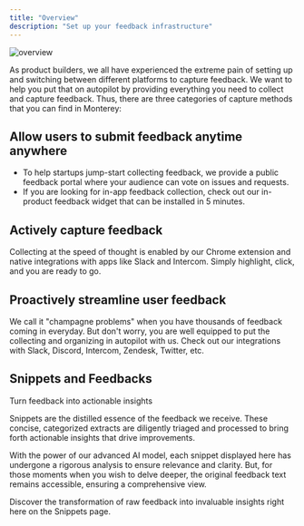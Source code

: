 ```yaml
---
title: "Overview"
description: "Set up your feedback infrastructure"
---
```

![overview](/images/overview.png)

As product builders, we all have experienced the extreme pain of setting up and switching between different platforms to capture feedback. We want to help you put that on autopilot by providing everything you need to collect and capture feedback. Thus, there are three categories of capture methods that you can find in Monterey:

## Allow users to submit feedback anytime anywhere

- To help startups jump-start collecting feedback, we provide a public feedback portal where your audience can vote on issues and requests.
- If you are looking for in-app feedback collection, check out our in-product feedback widget that can be installed in 5 minutes.


## Actively capture feedback

Collecting at the speed of thought is enabled by our Chrome extension and native integrations with apps like Slack and Intercom. Simply highlight, click, and you are ready to go.


## Proactively streamline user feedback

We call it "champagne problems" when you have thousands of feedback coming in everyday. But don't worry, you are well equipped to put the collecting and organizing in autopilot with us. Check out our integrations with Slack, Discord, Intercom, Zendesk, Twitter, etc.


## Snippets and Feedbacks

Turn feedback into actionable insights

Snippets are the distilled essence of the feedback we receive. These concise, categorized extracts are diligently triaged and processed to bring forth actionable insights that drive improvements.

With the power of our advanced AI model, each snippet displayed here has undergone a rigorous analysis to ensure relevance and clarity. But, for those moments when you wish to delve deeper, the original feedback text remains accessible, ensuring a comprehensive view.

Discover the transformation of raw feedback into invaluable insights right here on the Snippets page.